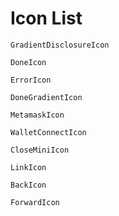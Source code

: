 
<Meta title="List" />

# Icon List

<div style={{
  display:'grid',
  gridTemplateColumns: 'auto auto',
  alignItems: 'center',
  justifyItems: 'center',
}}>
<GradientDisclosureIcon />

`GradientDisclosureIcon`

<DoneIcon />

`DoneIcon`

<ErrorIcon />

`ErrorIcon`

<DoneGradientIcon />

`DoneGradientIcon`

<MetamaskIcon />

`MetamaskIcon`

<WalletConnectIcon />

`WalletConnectIcon`

<CloseMiniIcon />

`CloseMiniIcon`

<LinkIcon />

`LinkIcon`

</div>

<div style={{
  display:'grid',
  gridTemplateColumns: 'auto auto',
  alignItems: 'center',
  justifyItems: 'center',
  backgroundColor: 'black',
}}>
<BackIcon />

`BackIcon`

<ForwardIcon />

`ForwardIcon`

</div>
